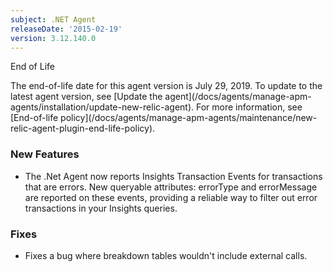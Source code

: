 ```yaml
---
subject: .NET Agent
releaseDate: '2015-02-19'
version: 3.12.140.0
---
```


End of Life

<Callout variant="important">
  The end-of-life date for this agent version is July 29, 2019. To update to the latest agent version, see [Update the agent](/docs/agents/manage-apm-agents/installation/update-new-relic-agent). For more information, see [End-of-life policy](/docs/agents/manage-apm-agents/maintenance/new-relic-agent-plugin-end-life-policy).
</Callout>

### New Features

* The .Net Agent now reports Insights Transaction Events for transactions that are errors. New queryable attributes: errorType and errorMessage are reported on these events, providing a reliable way to filter out error transactions in your Insights queries.

### Fixes

* Fixes a bug where breakdown tables wouldn't include external calls.
